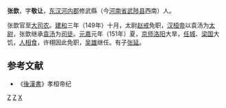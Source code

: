 '''张歆'''，字'''敬让'''，[[东汉|东汉]][[河內郡_(中國)|河内郡]]修武縣（今[[河南省|河南省]][[武陟县|武陟县]]西南）人。

张歆官至[[大司农|大司农]]。[[建和|建和]]三年（149年）十月，太尉[[赵戒|赵戒]]免职，[[汉桓帝|汉桓帝]]以袁汤为[[太尉|太尉]]，张歆继承[[袁汤|袁汤]]为[[司徒|司徒]]。[[元嘉|元嘉]]元年（151年）夏，[[京师|京师]][[洛阳|洛阳]]大旱，[[任城|任城]]、[[梁国|梁国]]大饥，[[中国食人史|人相食]]，许栩因此免职，[[吴雄_(东汉)|吴雄]]继任。有子[[张延_(汉朝)|张延]]。

==参考文献==
*《[[後漢書|後漢書]]》孝桓帝纪
{{東漢大司徒司徒}}
[[分类:东汉司徒|Z]]
[[分类:武陟人|Z]]
[[分类:张姓|X]]